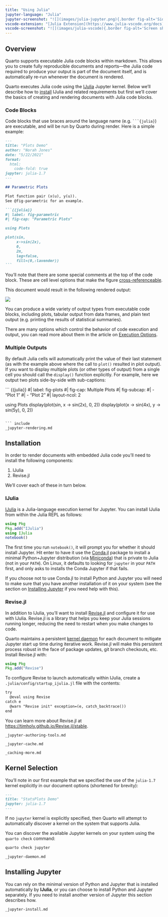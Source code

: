 ```yaml
---
title: "Using Julia"
jupyter-language: "Julia"
jupyter-screenshot: "![](images/julia-jupyter.png){.border fig-alt='Side-by-side preview of notebook on the left and live preview in the browser on the right.'}"
vscode-extension: "[Julia Extension](https://www.julia-vscode.org/docs)"
vscode-screenshot: "![](images/julia-vscode){.border fig-alt='Screen shot of VS Code with quarto document containing Julia code on the left, the output of a plot from the Julia code on the right, and the Quarto Help pane at the bottom.'}"
---
```


## Overview

Quarto supports executable Julia code blocks within markdown. This allows you to create fully reproducible documents and reports---the Julia code required to produce your output is part of the document itself, and is automatically re-run whenever the document is rendered.

Quarto executes Julia code using the [IJulia](https://github.com/JuliaLang/IJulia.jl) Jupyter kernel. Below we'll describe how to [install](#installation) IJulia and related requirements but first we'll cover the basics of creating and rendering documents with Julia code blocks.

### Code Blocks

Code blocks that use braces around the language name (e.g. ```` ```{julia} ````) are executable, and will be run by Quarto during render. Here is a simple example:

```` markdown
---
title: "Plots Demo"
author: "Norah Jones"
date: "5/22/2021"
format:
  html:
    code-fold: true
jupyter: julia-1.7
---

## Parametric Plots

Plot function pair (x(u), y(u)). 
See @fig-parametric for an example.

```{{julia}}
#| label: fig-parametric
#| fig-cap: "Parametric Plots"

using Plots

plot(sin, 
     x->sin(2x), 
     0, 
     2π, 
     leg=false, 
     fill=(0,:lavender))
```
````

You'll note that there are some special comments at the top of the code block. These are cell level options that make the figure [cross-referenceable](../authoring/cross-references.qmd).

This document would result in the following rendered output:

![](../../images/hello-julia.png){.border fig-alt="Example Plots Demo output with title, author, date published and main section on Parametric plots which contains text, a toggleable code field, and the output of the plot, with the caption Figure 1 Parametric Plots."}

You can produce a wide variety of output types from executable code blocks, including plots, tabular output from data frames, and plain text output (e.g. printing the results of statistical summaries).

There are many options which control the behavior of code execution and output, you can read more about them in the article on [Execution Options](execution-options.qmd).

### Multiple Outputs

By default Julia cells will automatically print the value of their last statement (as with the example above where the call to `plot()` resulted in plot output). If you want to display multiple plots (or other types of output) from a single cell you should call the `display()` function explicitly. For example, here we output two plots side-by-side with sub-captions:

``` {{julia}}
#| label: fig-plots
#| fig-cap: Multiple Plots
#| fig-subcap:
#|   - "Plot 1"
#|   - "Plot 2"
#| layout-ncol: 2

using Plots
display(plot(sin, x -> sin(2x), 0, 2))
display(plot(x -> sin(4x), y -> sin(5y), 0, 2))
```

``` include
_jupyter-rendering.md
```

## Installation {#installation}

In order to render documents with embedded Julia code you'll need to install the following components:

1)  IJulia
2)  Revise.jl

We'll cover each of these in turn below.

### IJulia {#ijulia}

[IJulia](https://julialang.github.io/IJulia.jl/stable) is a Julia-language execution kernel for Jupyter. You can install IJulia from within the Julia REPL as follows:

``` julia
using Pkg
Pkg.add("IJulia")
using IJulia
notebook()
```

The first time you run `notebook()`, it will prompt you for whether it should install Jupyter. Hit enter to have it use the [Conda.jl](https://github.com/Luthaf/Conda.jl) package to install a minimal Python+Jupyter distribution (via [Miniconda](http://conda.pydata.org/docs/install/quick.html)) that is private to Julia (not in your `PATH`). On Linux, it defaults to looking for `jupyter` in your `PATH` first, and only asks to installs the Conda Jupyter if that fails.

If you choose not to use Conda.jl to install Python and Jupyter you will need to make sure that you have another installation of it on your system (see the section on [Installing Jupyter](#installing-jupyter) if you need help with this).

### Revise.jl

In addition to IJulia, you'll want to install [Revise.jl](https://timholy.github.io/Revise.jl/stable) and configure it for use with IJulia. Revise.jl is a library that helps you keep your Julia sessions running longer, reducing the need to restart when you make changes to code.

Quarto maintains a persistent [kernel daemon](#kernel-daemon) for each document to mitigate Jupyter start up time during iterative work. Revise.jl will make this persistent process robust in the face of package updates, git branch checkouts, etc. Install Revise.jl with:

``` julia
using Pkg
Pkg.add("Revise")
```

To configure Revise to launch automatically within IJulia, create a `.julia/config/startup_ijulia.jl` file with the contents:

``` default
try
  @eval using Revise
catch e
  @warn "Revise init" exception=(e, catch_backtrace())
end
```

You can learn more about Revise.jl at <https://timholy.github.io/Revise.jl/stable>.

``` include
_jupyter-authoring-tools.md
```

``` include
_jupyter-cache.md
```

``` include
_caching-more.md
```

## Kernel Selection

You'll note in our first example that we specified the use of the `julia-1.7` kernel explicitly in our document options (shortened for brevity):

``` markdown
---
title: "StatsPlots Demo"
jupyter: julia-1.7
---
```

If no `jupyter` kernel is explicitly specified, then Quarto will attempt to automatically discover a kernel on the system that supports Julia.

You can discover the available Jupyter kernels on your system using the `quarto check` command:

``` .bash
quarto check jupyter
```

``` include
_jupyter-daemon.md
```

## Installing Jupyter

You can rely on the minimal version of Python and Jupyter that is installed automatically by **IJulia**, or you can choose to install Python and Jupyter separately. If you need to install another version of Jupyter this section describes how.

``` include
_jupyter-install.md
```

### 
